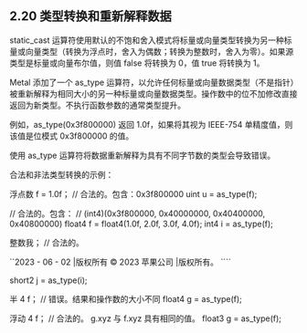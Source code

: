 ## 2.20 类型转换和重新解释数据

static_cast 运算符使用默认的不饱和舍入模式将标量或向量类型转换为另一种标量或向量类型（转换为浮点时，舍入为偶数；转换为整数时，舍入为零）。如果源类型是标量或向量布尔值，则值 false 将转换为 0，值 true 将转换为 1。

Metal 添加了一个 as_type 运算符，以允许任何标量或向量数据类型（不是指针）被重新解释为相同大小的另一种标量或向量数据类型。操作数中的位不加修改直接返回为新类型。不执行函数参数的通常类型提升。

例如，as_type(0x3f800000) 返回 1.0f，如果将其视为 IEEE-754 单精度值，则该值是位模式 0x3f800000 的值。

使用 as_type 运算符将数据重新解释为具有不同字节数的类型会导致错误。

合法和非法类型转换的示例：

浮点数 f = 1.0f； // 合法的。包含：0x3f800000 uint u = as_type(f);

// 合法的。包含： // (int4)(0x3f800000, 0x40000000, 0x40400000, 0x40800000) float4 f = float4(1.0f, 2.0f, 3.0f, 4.0f); int4 i = as_type(f);

整数我； // 合法的。

``2023 - 06 - 02 |版权所有 © 2023 苹果公司 |版权所有。 ````

short2 j = as_type<short2>(i);

半 4 f； // 错误。结果和操作数的大小不同 float4 g = as_type(f);

浮动 4 f； // 合法的。 g.xyz 与 f.xyz 具有相同的值。 float3 g = as_type(f);
